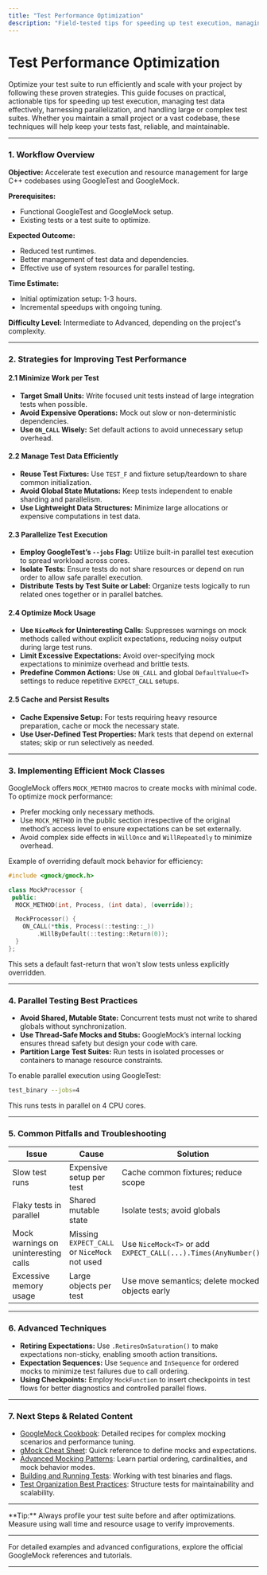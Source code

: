 ```yaml
---
title: "Test Performance Optimization"
description: "Field-tested tips for speeding up test execution, managing test data, parallelization, and handling large test suites—making testing feasible for projects of any scale."
---
```


# Test Performance Optimization

Optimize your test suite to run efficiently and scale with your project by following these proven strategies. This guide focuses on practical, actionable tips for speeding up test execution, managing test data effectively, harnessing parallelization, and handling large or complex test suites. Whether you maintain a small project or a vast codebase, these techniques will help keep your tests fast, reliable, and maintainable.

---

### 1. Workflow Overview

**Objective:** Accelerate test execution and resource management for large C++ codebases using GoogleTest and GoogleMock.

**Prerequisites:**
- Functional GoogleTest and GoogleMock setup.
- Existing tests or a test suite to optimize.

**Expected Outcome:**
- Reduced test runtimes.
- Better management of test data and dependencies.
- Effective use of system resources for parallel testing.

**Time Estimate:**
- Initial optimization setup: 1-3 hours.
- Incremental speedups with ongoing tuning.

**Difficulty Level:** Intermediate to Advanced, depending on the project's complexity.

---

### 2. Strategies for Improving Test Performance

#### 2.1 Minimize Work per Test

- **Target Small Units:** Write focused unit tests instead of large integration tests when possible.
- **Avoid Expensive Operations:** Mock out slow or non-deterministic dependencies.
- **Use `ON_CALL` Wisely:** Set default actions to avoid unnecessary setup overhead.

#### 2.2 Manage Test Data Efficiently

- **Reuse Test Fixtures:** Use `TEST_F` and fixture setup/teardown to share common initialization.
- **Avoid Global State Mutations:** Keep tests independent to enable sharding and parallelism.
- **Use Lightweight Data Structures:** Minimize large allocations or expensive computations in test data.

#### 2.3 Parallelize Test Execution

- **Employ GoogleTest’s `--jobs` Flag:** Utilize built-in parallel test execution to spread workload across cores.
- **Isolate Tests:** Ensure tests do not share resources or depend on run order to allow safe parallel execution.
- **Distribute Tests by Test Suite or Label:** Organize tests logically to run related ones together or in parallel batches.

#### 2.4 Optimize Mock Usage

- **Use `NiceMock` for Uninteresting Calls:** Suppresses warnings on mock methods called without explicit expectations, reducing noisy output during large test runs.
- **Limit Excessive Expectations:** Avoid over-specifying mock expectations to minimize overhead and brittle tests.
- **Predefine Common Actions:** Use `ON_CALL` and global `DefaultValue<T>` settings to reduce repetitive `EXPECT_CALL` setups.

#### 2.5 Cache and Persist Results

- **Cache Expensive Setup:** For tests requiring heavy resource preparation, cache or mock the necessary state.
- **Use User-Defined Test Properties:** Mark tests that depend on external states; skip or run selectively as needed.

---

### 3. Implementing Efficient Mock Classes

GoogleMock offers `MOCK_METHOD` macros to create mocks with minimal code. To optimize mock performance:

- Prefer mocking only necessary methods.
- Use `MOCK_METHOD` in the public section irrespective of the original method’s access level to ensure expectations can be set externally.
- Avoid complex side effects in `WillOnce` and `WillRepeatedly` to minimize overhead.

Example of overriding default mock behavior for efficiency:

```cpp
#include <gmock/gmock.h>

class MockProcessor {
 public:
  MOCK_METHOD(int, Process, (int data), (override));

  MockProcessor() {
    ON_CALL(*this, Process(::testing::_))
        .WillByDefault(::testing::Return(0));
  }
};
```

This sets a default fast-return that won't slow tests unless explicitly overridden.

---

### 4. Parallel Testing Best Practices

- **Avoid Shared, Mutable State:** Concurrent tests must not write to shared globals without synchronization.
- **Use Thread-Safe Mocks and Stubs:** GoogleMock’s internal locking ensures thread safety but design your code with care.
- **Partition Large Test Suites:** Run tests in isolated processes or containers to manage resource constraints.

To enable parallel execution using GoogleTest:

```bash
test_binary --jobs=4
```

This runs tests in parallel on 4 CPU cores.

---

### 5. Common Pitfalls and Troubleshooting

| Issue                        | Cause                     | Solution                                       |
|------------------------------|----------------------------|------------------------------------------------|
| Slow test runs                | Expensive setup per test   | Cache common fixtures; reduce scope             |
| Flaky tests in parallel       | Shared mutable state       | Isolate tests; avoid globals                     |
| Mock warnings on uninteresting calls | Missing `EXPECT_CALL` or `NiceMock` not used | Use `NiceMock<T>` or add `EXPECT_CALL(...).Times(AnyNumber())` |
| Excessive memory usage        | Large objects per test     | Use move semantics; delete mocked objects early |

---

### 6. Advanced Techniques

- **Retiring Expectations:** Use `.RetiresOnSaturation()` to make expectations non-sticky, enabling smooth action transitions.
- **Expectation Sequences:** Use `Sequence` and `InSequence` for ordered mocks to minimize test failures due to call ordering.
- **Using Checkpoints:** Employ `MockFunction` to insert checkpoints in test flows for better diagnostics and controlled parallel flows.

---

### 7. Next Steps & Related Content

- [GoogleMock Cookbook](https://google.github.io/googletest/gmock_cook_book.html): Detailed recipes for complex mocking scenarios and performance tuning.
- [gMock Cheat Sheet](https://google.github.io/googletest/gmock_cheat_sheet.html): Quick reference to define mocks and expectations.
- [Advanced Mocking Patterns](https://google.github.io/googletest/guides/mocking-and-advanced-techniques/advanced-mocking-patterns): Learn partial ordering, cardinalities, and mock behavior modes.
- [Building and Running Tests](https://google.github.io/googletest/getting-started/first-run-validation/running-tests): Working with test binaries and flags.
- [Test Organization Best Practices](https://google.github.io/googletest/guides/core-testing-workflows/test-organization-best-practices): Structure tests for maintainability and scalability.

---

<Callout>
**Tip:** Always profile your test suite before and after optimizations. Measure using wall time and resource usage to verify improvements.
</Callout>

---

For detailed examples and advanced configurations, explore the official GoogleMock references and tutorials.

---